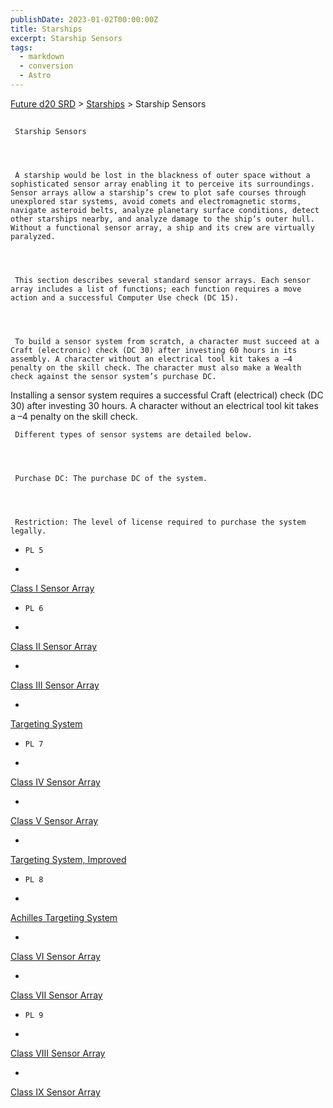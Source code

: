 ```yaml
---
publishDate: 2023-01-02T00:00:00Z
title: Starships
excerpt: Starship Sensors
tags:
  - markdown
  - conversion
  - Astro
---
```







[Future d20 SRD](/#futureD20)
     > [Starships](future-d20-srd-starships-index)
     > Starship Sensors
    





## 
     Starship Sensors
    



     A starship would be lost in the blackness of outer space without a sophisticated sensor array enabling it to perceive its surroundings. Sensor arrays allow a starship’s crew to plot safe courses through unexplored star systems, avoid comets and electromagnetic storms, navigate asteroid belts, analyze planetary surface conditions, detect other starships nearby, and analyze damage to the ship’s outer hull. Without a functional sensor array, a ship and its crew are virtually paralyzed.
    



     This section describes several standard sensor arrays. Each sensor array includes a list of functions; each function requires a move action and a successful Computer Use check (DC 15).
    



     To build a sensor system from scratch, a character must succeed at a Craft (electronic) check (DC 30) after investing 60 hours in its assembly. A character without an electrical tool kit takes a –4 penalty on the skill check. The character must also make a Wealth check against the sensor system’s purchase DC.
Installing a sensor system requires a successful Craft (electrical) check (DC 30) after investing 30 hours. A character without an electrical tool kit takes a –4 penalty on the skill check.
    



     Different types of sensor systems are detailed below.
    



     Purchase DC: The purchase DC of the system.
    



     Restriction: The level of license required to purchase the system legally.
    


- 
      PL 5
     
- 
[Class I Sensor Array](future-d20-srd-starships-starship-sensors-class-i-sensor-array)

- 
      PL 6
     
- 
[Class II Sensor Array](future-d20-srd-starships-starship-sensors-class-ii-sensor-array)

- 
[Class III Sensor Array](future-d20-srd-starships-starship-sensors-class-iii-sensor-array)

- 
[Targeting System](future-d20-srd-starships-starship-sensors-targeting-system)

- 
      PL 7
     
- 
[Class IV Sensor Array](future-d20-srd-starships-starship-sensors-class-vi-sensor-array)

- 
[Class V Sensor Array](future-d20-srd-starships-starship-sensors-class-v-sensor-array)

- 
[Targeting System, Improved](future-d20-srd-starships-starship-sensors-targeting-system-improved)

- 
      PL 8
     
- 
[Achilles Targeting System](future-d20-srd-starships-starship-sensors-achilles-targeting-software)

- 
[Class VI Sensor Array](future-d20-srd-starships-starship-sensors-class-vi-sensor-array)

- 
[Class VII Sensor Array](future-d20-srd-starships-starship-sensors-class-vii-sensor-array)

- 
      PL 9
     
- 
[Class VIII Sensor Array](future-d20-srd-starships-starship-sensors-class-viii-sensor-array)

- 
[Class IX Sensor Array](future-d20-srd-starships-starship-sensors-class-ix-sensor-array)





